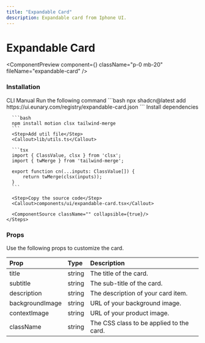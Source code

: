 ```yaml
---
title: "Expandable Card"
description: Expandable card from Iphone UI.
---
```


# Expandable Card

<ComponentPreview component={<ExpandableCardDemo />} className="p-0 mb-20" fileName="expandable-card" />

### Installation

<Tabs defaultValue="manual">
  <TabsList>
    <TabsTrigger value="cli">CLI</TabsTrigger>
    <TabsTrigger value="manual">Manual</TabsTrigger>
  </TabsList>

  <TabsContent value="cli">
    <Steps>
      <Step>Run the following command</Step>
      ```bash
      npx shadcn@latest add https://ui.eunary.com/registry/expandable-card.json
      ```
    </Steps>
  </TabsContent>

  <TabsContent value="manual">
    <Steps>
      <Step>Install dependencies</Step>

      ```bash
      npm install motion clsx tailwind-merge
      ```
      <Step>Add util file</Step>
      <Callout>lib/utils.ts</Callout>

      ```tsx
      import { ClassValue, clsx } from 'clsx';
      import { twMerge } from 'tailwind-merge';

      export function cn(...inputs: ClassValue[]) {
          return twMerge(clsx(inputs));
      }
      ```

      <Step>Copy the source code</Step>
      <Callout>components/ui/expandable-card.tsx</Callout>
     
      <ComponentSource className="" collapsible={true}/>
    </Steps>
  </TabsContent>
</Tabs>



### Props

Use the following props to customize the card.

| Prop                | Type                     | Description                                        |
| :------------------ | :----------------------- | :------------------------------------------------- |
| <Callout>title</Callout>             | <Callout>string</Callout>                   | The title of the card.                             |
| <Callout>subtitle</Callout>          | <Callout>string</Callout>                   | The sub-title of the card.                         |
| <Callout>description</Callout>       | <Callout>string</Callout>                   | The description of your card item.                 |
| <Callout>backgroundImage</Callout>   | <Callout>string</Callout>                   | URL of your background image.                      |
|<Callout>contextImage</Callout>      | <Callout>string</Callout>                   | URL of your product image.                         |
| <Callout>className</Callout>         | <Callout>string</Callout>                   | The CSS class to be applied to the card.           |


<ExploreComponents recentlyAddedComponent="recent-component" nextComponent="theme-toggler"/>